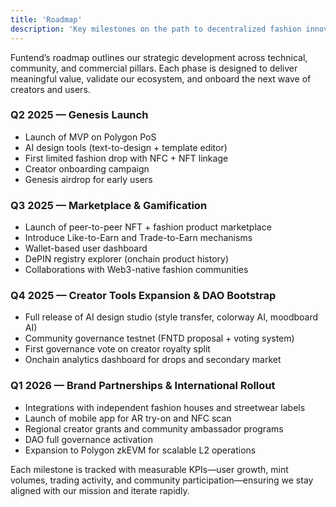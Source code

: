 ```yaml
---
title: 'Roadmap'
description: 'Key milestones on the path to decentralized fashion innovation'
---
```


Funtend’s roadmap outlines our strategic development across technical, community, and commercial pillars. Each phase is designed to deliver meaningful value, validate our ecosystem, and onboard the next wave of creators and users.

### **Q2 2025 — Genesis Launch**
- Launch of MVP on Polygon PoS
- AI design tools (text-to-design + template editor)
- First limited fashion drop with NFC + NFT linkage
- Creator onboarding campaign
- Genesis airdrop for early users

### **Q3 2025 — Marketplace & Gamification**
- Launch of peer-to-peer NFT + fashion product marketplace
- Introduce Like-to-Earn and Trade-to-Earn mechanisms
- Wallet-based user dashboard
- DePIN registry explorer (onchain product history)
- Collaborations with Web3-native fashion communities

### **Q4 2025 — Creator Tools Expansion & DAO Bootstrap**
- Full release of AI design studio (style transfer, colorway AI, moodboard AI)
- Community governance testnet (FNTD proposal + voting system)
- First governance vote on creator royalty split
- Onchain analytics dashboard for drops and secondary market

### **Q1 2026 — Brand Partnerships & International Rollout**
- Integrations with independent fashion houses and streetwear labels
- Launch of mobile app for AR try-on and NFC scan
- Regional creator grants and community ambassador programs
- DAO full governance activation
- Expansion to Polygon zkEVM for scalable L2 operations

Each milestone is tracked with measurable KPIs—user growth, mint volumes, trading activity, and community participation—ensuring we stay aligned with our mission and iterate rapidly.
